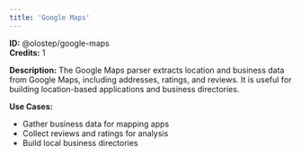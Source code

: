 ```yaml
---
title: 'Google Maps'
---
```


**ID:** @olostep/google-maps  
**Credits:** 1

**Description:**
The Google Maps parser extracts location and business data from Google Maps, including addresses, ratings, and reviews. It is useful for building location-based applications and business directories.

**Use Cases:**
- Gather business data for mapping apps
- Collect reviews and ratings for analysis
- Build local business directories


 